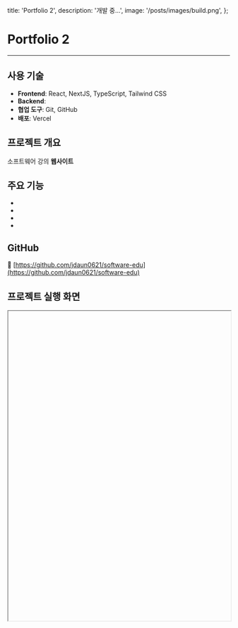   title: 'Portfolio 2',
  description: '개발 중...',
  image: '/posts/images/build.png',
};

# Portfolio 2

<hr className='my-8 border-gray-300' />

## 사용 기술

- **Frontend**: React, NextJS, TypeScript, Tailwind CSS
- **Backend**:
- **협업 도구**: Git, GitHub
- **배포**: Vercel

## 프로젝트 개요

소프트웨어 강의 **웹사이트**

## 주요 기능

-
-
-
-

## GitHub

🔗 [https://github.com/jdaun0621/software-edu](https://github.com/jdaun0621/software-edu)

## 프로젝트 실행 화면

<iframe
  src=''
  width='100%'
  height='700'
  style={{ border: '1px solid #ccc', borderRadius: '8px' }}
  title='TechPicks Demo'
/>
